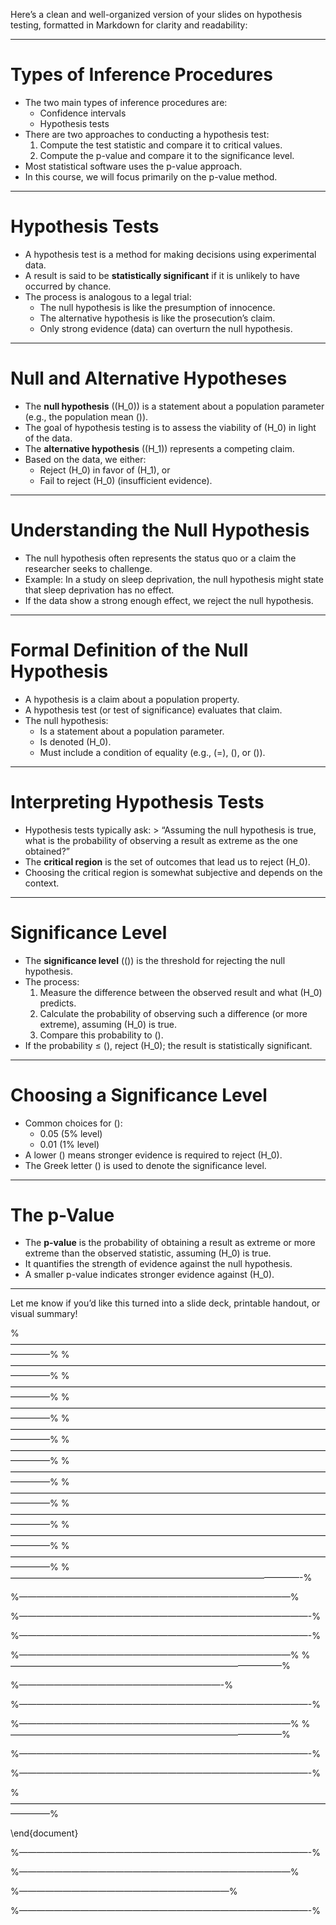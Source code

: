 Here’s a clean and well-organized version of your slides on hypothesis testing, formatted in Markdown for clarity and readability:

---

# Types of Inference Procedures

- The two main types of inference procedures are:
  - Confidence intervals
  - Hypothesis tests
- There are two approaches to conducting a hypothesis test:
  1. Compute the test statistic and compare it to critical values.
  2. Compute the p-value and compare it to the significance level.
- Most statistical software uses the p-value approach.
- In this course, we will focus primarily on the p-value method.

---

# Hypothesis Tests

- A hypothesis test is a method for making decisions using experimental data.
- A result is said to be **statistically significant** if it is unlikely to have occurred by chance.
- The process is analogous to a legal trial:
  - The null hypothesis is like the presumption of innocence.
  - The alternative hypothesis is like the prosecution’s claim.
  - Only strong evidence (data) can overturn the null hypothesis.

---

# Null and Alternative Hypotheses

- The **null hypothesis** (\(H_0\)) is a statement about a population parameter (e.g., the population mean \(\mu\)).
- The goal of hypothesis testing is to assess the viability of \(H_0\) in light of the data.
- The **alternative hypothesis** (\(H_1\)) represents a competing claim.
- Based on the data, we either:
  - Reject \(H_0\) in favor of \(H_1\), or
  - Fail to reject \(H_0\) (insufficient evidence).

---

# Understanding the Null Hypothesis

- The null hypothesis often represents the status quo or a claim the researcher seeks to challenge.
- Example: In a study on sleep deprivation, the null hypothesis might state that sleep deprivation has no effect.
- If the data show a strong enough effect, we reject the null hypothesis.

---

# Formal Definition of the Null Hypothesis

- A hypothesis is a claim about a population property.
- A hypothesis test (or test of significance) evaluates that claim.
- The null hypothesis:
  - Is a statement about a population parameter.
  - Is denoted \(H_0\).
  - Must include a condition of equality (e.g., \(=\), \(\leq\), or \(\geq\)).

---

# Interpreting Hypothesis Tests

- Hypothesis tests typically ask:
  > “Assuming the null hypothesis is true, what is the probability of observing a result as extreme as the one obtained?”
- The **critical region** is the set of outcomes that lead us to reject \(H_0\).
- Choosing the critical region is somewhat subjective and depends on the context.

---

# Significance Level

- The **significance level** (\(\alpha\)) is the threshold for rejecting the null hypothesis.
- The process:
  1. Measure the difference between the observed result and what \(H_0\) predicts.
  2. Calculate the probability of observing such a difference (or more extreme), assuming \(H_0\) is true.
  3. Compare this probability to \(\alpha\).
- If the probability ≤ \(\alpha\), reject \(H_0\); the result is statistically significant.

---

# Choosing a Significance Level

- Common choices for \(\alpha\):
  - 0.05 (5% level)
  - 0.01 (1% level)
- A lower \(\alpha\) means stronger evidence is required to reject \(H_0\).
- The Greek letter \(\alpha\) is used to denote the significance level.

---

# The p-Value

- The **p-value** is the probability of obtaining a result as extreme or more extreme than the observed statistic, assuming \(H_0\) is true.
- It quantifies the strength of evidence against the null hypothesis.
- A smaller p-value indicates stronger evidence against \(H_0\).

---

Let me know if you'd like this turned into a slide deck, printable handout, or visual summary!

%--------------------------------------------------------------------------------------------------------------------------%
\begin{frame}
\frametitle{Hypothesis Testing and p-values}
\begin{itemize}
\item There is often confusion about the precise meaning of the probability computed in a significance test.\item  The convention in hypothesis testing is that the null hypothesis ($H_0$) is assumed to be true. 

\item 
The difference between the statistic computed in the sample and the parameter specified by $H_0$ is computed and the probability of obtaining a difference this large or large is calculated. \item This probability value is the probability of obtaining data as extreme or more extreme than the current data (assuming $H_0$ is true). 
\end{itemize}

\end{frame}



%--------------------------------------------------------------------------------------------------------------------------%
\begin{frame}
\frametitle{Hypothesis Testing(Contd)}

It is not the probability of the null hypothesis itself. Thus, if the probability value is 0.005, this does not mean that the probability that the null hypothesis is either true or false is .005. It means that the probability of obtaining data as different or more different from the null hypothesis as those obtained in the experiment is 0.005.
\end{frame}

%--------------------------------------------------------------------------------------------------------------------------%
\begin{frame}
\frametitle{Hypothesis Testing}
The inferential step to conclude that the null hypothesis is false goes as follows: The data (or data more extreme) are very unlikely given that the null hypothesis is true. 
\bigskip
This means that: 
\begin{itemize}\item [(1)] a very unlikely event occurred or 
\item[(2)] the null hypothesis is false. \end{itemize}

The inference usually made is that the null hypothesis is false. Importantly it doesn’t prove the null hypothesis to be false.
\end{frame}
%--------------------------------------------------------------------------------------------------------------------------%
\begin{frame}
\begin{itemize}
\item To illustrate that the probability is not the probability of the hypothesis, consider a test of a person who claims to be able to predict whether a coin will come up heads or tails. \item One should take a rather sceptical attitude toward this claim and require strong evidence to believe in its validity. \end{itemize}
\end{frame}
%--------------------------------------------------------------------------------------------------------------------------%
\begin{frame}
\begin{itemize}
\item The null hypothesis is that the person can predict correctly half the time ($H_0: \pi = 0.5$). In the test, a coin is flipped 20 times and the person is correct 11 times. \item If the person has no special ability ($H_0$ is true), then the probability of being correct 11 or more times out of 20 is 0.41.\item  Would someone who was originally sceptical now believe that there is only a 0.41 chance that the null hypothesis is true? 
\end{itemize}

\end{frame}
%--------------------------------------------------------------------------------------------------------------------------%
\begin{frame}
\frametitle{Hypothesis Testing}
\begin{itemize}
\item They almost certainly would not since they probably originally thought $H_0$ had a very high probability of being true (perhaps as high as 0.9999). \item There is no logical reason for them to decrease their belief in the validity of the null hypothesis since the outcome was perfectly consistent with the null hypothesis. \end{itemize}
\end{frame}

%--------------------------------------------------------------------------------------------------------------------------%
\begin{frame}
\frametitle{Hypothesis Testing}

The proper interpretation of the test is as follows:

\begin{itemize} \item  A person made a rather extraordinary claim and should be able to provide strong evidence in support of the claim if the claim is to believed. \item The test provided data consistent with the null hypothesis that the person has no special ability since a person with no special ability would be able to predict as well or better more than $40\%$ of the time. \item Therefore, there is no compelling reason to believe the extraordinary claim. \end{itemize} \end{frame}


%--------------------------------------------------------------------------------------------------------------------------%
\begin{frame}
\begin{itemize}
\item However, the test does not \textbf{prove} the person cannot predict better than chance; it simply fails to provide evidence that he or she can. \item The probability that the null hypothesis is true is not determined by the statistical analysis conducted as part of hypothesis testing. \item Rather, the probability computed is the probability of obtaining data as different or more different from the null hypothesis (given that the null hypothesis is true) as the data actually obtained. 
\end{itemize}
\end{frame}






%--------------------------------------------------------------------------------------------------------------------------%
\begin{frame}
\frametitle{Using P-values to reject the null hypothesis}
\begin{itemize}
\item According to one view of hypothesis testing, the significance level should be specified before any statistical calculations are performed. Then, when the p-value is computed from a significance test, it is compared with the significance level. 
\item The null hypothesis is rejected if p-value is at or below the significance level; it is not rejected if p-value is above the significance level. The degree to which p ends up being above or below the significance level does not matter. 
\end{itemize}
\end{frame}



%--------------------------------------------------------------------------------------------------------------------------%
\begin{frame}
\frametitle{p-values}
\begin{itemize}
\item He or she would have no more basis to doubt the validity of the null hypothesis than if p-value had been 0.482. The conclusion would be that the null hypothesis could not be rejected at the 0.05 level. \item In short, this approach is to specify the significance level in advance and use p-value only to determine whether or not the null hypothesis can be rejected at the stated significance level.
\item 
Many statisticians and researchers find this approach to hypothesis testing not only too rigid, but basically illogical. It is very reasonable to  have more confidence that the null hypothesis is false with a p-value of 0.0001 then with a p-value of 0.042? 
\end{itemize}
\end{frame}


%--------------------------------------------------------------------------------------------------------------------------%
\begin{frame}
\frametitle{p-values}
\begin{itemize}
\item The less likely the obtained results (or more extreme results) under the null hypothesis, the more confident one should be that the null hypothesis is false.The null hypothesis should not be rejected once and for all. The possibility that it was falsely rejected is always present, and, all else being equal, the lower the p-value, the lower this possibility.
\item According to this view, research reports should not contain the p-value, only whether or not the values were significant (at or below the significance level). 
\item 
However it is much more reasonable to just report the p-values. That way each reader can make up his or her mind about just how convinced they are that the null hypothesis is false.
\end{itemize}
\end{frame}

%----------------------------------------------------------------------------------------------------%
\section{Assumptions for testing claims about population means}
\frame{
\begin{itemize}
\item The sample is a simple random sample
\item The value of the population variance $\sigma$ is known.
\item Either one or both of these conditions is satisfied
\begin{itemize}
\item The Population is normally distributed.
\item The sample size $n$ is greater than 30.
\end{itemize}
\end{itemize}
}

%---------------------------------------------------------------------------------------------%

\frame{
\frametitle{Siginicance level}
The significance level (denoted by $\sigma$ ) is the probability that the test statistiics will fall into the critical region, when the null hypothesis is actually true.

Common choices for $\sigma$ are $0.05$ and $0.01$

}

\frame{
\frametitle{p value}
The P-value (or p-value or probability value is the probability of getting a value of the test statistic that is at least as extreme as the one representing the sample data, assuming the null hypothesis is true.
The nul hypothesis is rejected if the P-value is very small, such as less than 0.05.

}


%----------------------------------------------------------------------------------------------------%
\frame{
\frametitle{The alternative Hypothesis}

\begin{itemize}
\item The alternative hypothesis is a statement that contradists the null hypothesis about the value of a population parameter.
\item The alternative hypothesis is denoted $H_1$ or $H_a$
\item It must contain a condition of equality. (i.e. ` = ' , `$ \leq$' or `$\geq$')
\end{itemize}
}

%----------------------------------------------------------------------------------------------------%
\frame{
\frametitle{The alternative Hypothesis}

\begin{itemize}
\item Suppose we have a die. We do not know if it is a fair die or a crooked die.
\item If it was a fair die, the expected value of each throw is 3.5.
\item If it is a crooked die, the expected value is not 3.5.
\item To be notationally consistent with the rest of the material in this section, we will denoted the expected value as $\mu$ rather $E(x)$.
\end{itemize}

$H_0 : \mu  = 3.5$  The die is fair.
$H_1 : \mu  \neq 3.5$ The die is crooked.

If you are conducting a study and want to use a hypothesis to suppprt your claim, the claim must be worded so that it becomes the alternative hypothesis.
The null hypothesis is written as a statement that is a direct contradition of this.

}

%---------------------------------------------------------------------------------------------%
\frame{
\frametitle{Critical value}
A critical value is any value that separates the critical region ( where we reject the null hypothesis) for that tha values of the test statistic that do not lead to a rejection of the null hypothesis.

}
%---------------------------------------------------------------------------------------------%



%----------------------------------------------------------------------%
\frame{
To test the null hypothesis that the true mean difference is zero, the procedure is as
follows:
1. Calculate the difference $(di = y_i − x_i)$ between the two observations on each pair,
making sure you distinguish between positive and negative differences.
2. Calculate the mean difference, $\bar{d}$.


3. Calculate the standard deviation of the differences, $s_d$, and use this to calculate the
standard error of the mean difference, $SE(\bar{d}) = {s_d \over \sqrt{n}}$

4. Calculate the t-statistic, which is given by $ T ={ \bar{d} \over SE(\bar{d})}$.

Under the null hypothesis, this statistic follows a t-distribution with $n − 1$ degrees of freedom.

}



%----------------------------------------------------------------------------------------------------%

\frame{
\frametitle{Conclusions in hypothesis testing}
\begin{itemize}
\item We always test the null hypothesis.
\item We reject the null hypothesis, or
\item We \emph{ fail to reject} the null hypothesis.
\end{itemize}
}

%---------------------------------------------------------------------------------------------%
\frame{
\frametitle{Two tailed test}

$H_0:  = $
$H_1:  \neq $

$\alpha$ is divided equally between the two tail of the critical region.

$\neq$ i.e. \emph{``not equal to"} can also mean \emph{``less than or greater than"}.
}
%---------------------------------------------------------------------------------------------%
\frame{
\frametitle{The Critical region}
The critical region ( or rejection region ) is the set of all values of the test statistic that causes us to rejec the null hypothesis.

}
\frame{

Test statistics for testing a claim about a mean, when the population variance is known.

\[ Z = {\bar{x}  - \mu \over {\sigma \over \sqrt{n}}} \]
}

%----------------------------------------------------------------------------------------------------%
\section{Assumptions for testing claims about population means, with unknown variance.}
\frame{
\begin{itemize}
\item The sample is a simple random sample
\item The value of the population variance $\sigma$ is not known.
\item Either one or both of these conditions is satisfied
\begin{itemize}
\item The Population is normally distributed.
\item The sample size $n$ is greater than 30.
\end{itemize}
\end{itemize}
}

%----------------------------------------------------------------------------------------------------%
\frame{
\[ t = \frac{\bar{x} - \mu}{\frac{s}{\sqrt{n}}} \]

degrees of freedom (df or $\nu$) = n-1
}


%--------------------------------------------------------------------------------------------------------------------------%
\begin{frame}
\frametitle{P-values}
\large
\begin{itemize}
\item The null hypothesis either is or is not rejected at the previously stated significance level. Thus, if an experimenter originally stated that he or she was using the $\alpha = 0.05$ significance level and p-value was subsequently calculated to be $0.042$, then the person would reject the null hypothesis at the 0.05 level. \item If p-value had been 0.0001 instead of 0.042 then the null hypothesis would still be rejected at the 0.05 significance level.  \item 
The experimenter would not have any basis to be more confident that the null hypothesis was false with a p-value of 0.0001 than with a p-value of 0.041. \item Similarly, if the p had been 0.051 then the experimenter would fail to reject the null hypothesis
\end{itemize}

\end{frame}

\end{document}















%----------------------------------------------------------------------------------------------------%
\frame{
What is the standard error $\mbox{S.E.}(\hat{p})$ 

\[ \mbox{S.E.}(\hat{p}) = \sqrt{{\hat{p} \times (1- \hat{p}) \over n}} \]

When computing the standard error for a hypothesis test, we use this formula.

\[ \mbox{S.E.}(\hat{p}) = \sqrt{{\hat{p_0} \times (1- \hat{p_o}) \over n}} \]

Where $p_0$ is the population proportion, as proposed by the null hypothesis.
}

%---------------------------------------------------------------------------------------------%
\section{Inference on Proportions}
\frame{
Out of 800 randomly selected drivers, 376 admitted that, on occation, they have driven through red lights.

The claim that the majority if drivers have drivien through red lights.

What is the point estimate?

\[ \hat{p} = { x \over n} \]

\begin{itemize}
\item $\hat{p}$ is the sample proportion (or sample percentage).
\item $x$ is the number of successes
\item $n$ is the sample size 
\end{itemize}

$\hat{p}$ = 376/800 = 0.47  (i.e. $47\%$)
}






\frame{

The relevant formulae for standard errors are generally included at the back of exam papers.
The standard error is computed according to the following formula.


\vspace{0.1cm}
\[
S.E. (\hat{P}) = \sqrt{ { \hat{P} \times ( 1 - \hat{P}) \over n}}
\]

\vspace{0.1cm}

\begin{itemize}
\item $n$ is the sample size
    \begin{itemize}
    \item For our example $n = 400$
    \end{itemize}

\item $\hat{P}$ is the sample proportion
 \begin{itemize}
    \item For our example $\hat{P} = 0.60$
    \end{itemize}

\item $1 - \hat{P}$ is the complement of the sample proportion \begin{itemize}
    \item For our example $1- \hat{P} = 1 - 0.60  =  0.40$
    \end{itemize}
\end{itemize}

}
%------------------------------------------------------------------------%
\frame{
\large
Using these values, we can calculate the standard error with this expression.

\vspace{0.1cm}
\[
S.E. (\hat{P}) = \sqrt{ { 0.60 \times 0.40 \over 400}}
\]

\vspace{0.1cm}

However, it is easier to perform such calculates when working in terms of percentages.

\vspace{0.1cm}
\[
S.E. (\hat{P}) = \sqrt{ { 60 \times 40 \over 400}}  \;[\%]
\]

}


%----------------------------------------------------------------------------------------------------%
\section{Inferences around two proportions}

\frame{
\frametitle{Assumptions}

\begin{itemize}
\item We have proportions from two independent simple random samples
\item For both samples the conditions $np \geq 5$ $ n(1-p) \geq 5$ are met.
\end{itemize}
For population $1$, let
\begin{itemize}
\item $p_1$  population proportion
\item $n_1$ sample size
\item $x_1$ number of successes in sample 1
\item $hat{p}_1$ is the sample proportion, an estimate for $p_1$.
\end{itemize}
}


